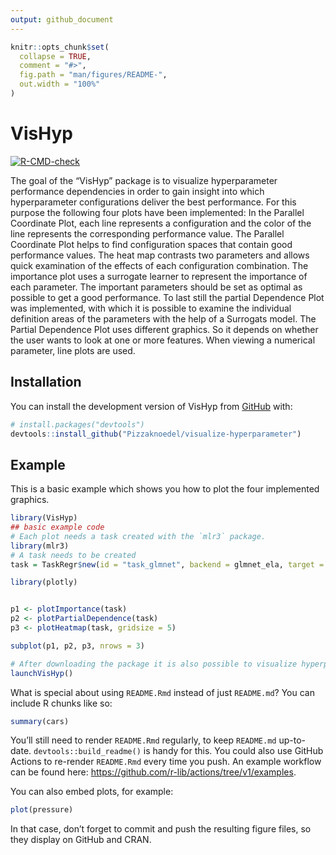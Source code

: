 ```yaml
---
output: github_document
---
```


<!-- README.md is generated from README.Rmd. Please edit that file -->

```r
knitr::opts_chunk$set(
  collapse = TRUE,
  comment = "#>",
  fig.path = "man/figures/README-",
  out.width = "100%"
)
```

# VisHyp

<!-- badges: start -->
[![R-CMD-check](https://github.com/Pizzaknoedel/visualize-hyperparameter/workflows/R-CMD-check/badge.svg)](https://github.com/Pizzaknoedel/visualize-hyperparameter/actions)
<!-- badges: end -->

The goal of the "VisHyp" package is to visualize hyperparameter performance dependencies in order to gain insight into which hyperparameter configurations deliver the best performance. For this purpose the following four plots have been implemented: In the Parallel Coordinate Plot, each line represents a configuration and the color of the line represents the corresponding performance value. The Parallel Coordinate Plot helps to find configuration spaces that contain good performance values. The heat map contrasts two parameters and allows quick examination of the effects of each configuration combination. The importance plot uses a surrogate learner to represent the importance of each parameter. The important parameters should be set as optimal as possible to get a good performance. To last still the partial Dependence Plot was implemented, with which it is possible to examine the individual definition areas of the parameters with the help of a Surrogats model. The Partial Dependence Plot uses different graphics. So it depends on whether the user wants to look at one or more features. When viewing a numerical parameter, line plots are used. 

## Installation

You can install the development version of VisHyp from [GitHub](https://github.com/) with:

```r
# install.packages("devtools")
devtools::install_github("Pizzaknoedel/visualize-hyperparameter")
```

## Example

This is a basic example which shows you how to plot the four implemented graphics. 

```r
library(VisHyp)
## basic example code
# Each plot needs a task created with the `mlr3` package. 
library(mlr3)
# A task needs to be created
task = TaskRegr$new(id = "task_glmnet", backend = glmnet_ela, target = "logloss")
```

```r
library(plotly)


p1 <- plotImportance(task) 
p2 <- plotPartialDependence(task)
p3 <- plotHeatmap(task, gridsize = 5) 

subplot(p1, p2, p3, nrows = 3)
```


```r 
# After downloading the package it is also possible to visualize hyperparameter dependencies with an integrated shiny app. Just write
launchVisHyp()
```

What is special about using `README.Rmd` instead of just `README.md`? You can include R chunks like so:
```r
summary(cars)
```

You'll still need to render `README.Rmd` regularly, to keep `README.md` up-to-date. `devtools::build_readme()` is handy for this. You could also use GitHub Actions to re-render `README.Rmd` every time you push. An example workflow can be found here: <https://github.com/r-lib/actions/tree/v1/examples>.

You can also embed plots, for example:

```r
plot(pressure)
```

In that case, don't forget to commit and push the resulting figure files, so they display on GitHub and CRAN.
